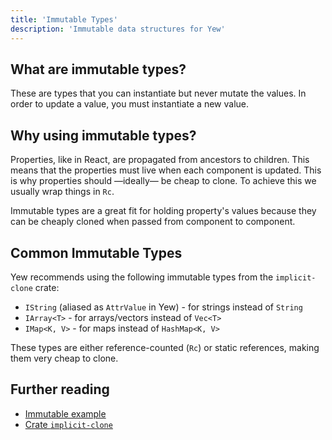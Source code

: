 ```yaml
---
title: 'Immutable Types'
description: 'Immutable data structures for Yew'
---
```


## What are immutable types?

These are types that you can instantiate but never mutate the values. In order
to update a value, you must instantiate a new value.

## Why using immutable types?

Properties, like in React, are propagated from ancestors to
children. This means that the properties must live when each component is
updated. This is why properties should —ideally— be cheap to clone. To
achieve this we usually wrap things in `Rc`.

Immutable types are a great fit for holding property's values because they can
be cheaply cloned when passed from component to component.

## Common Immutable Types

Yew recommends using the following immutable types from the `implicit-clone` crate:

- `IString` (aliased as `AttrValue` in Yew) - for strings instead of `String`
- `IArray<T>` - for arrays/vectors instead of `Vec<T>` 
- `IMap<K, V>` - for maps instead of `HashMap<K, V>`

These types are either reference-counted (`Rc`) or static references, making them very cheap to clone.

## Further reading

- [Immutable example](https://github.com/yewstack/yew/tree/master/examples/immutable)
- [Crate `implicit-clone`](https://docs.rs/implicit-clone/)

